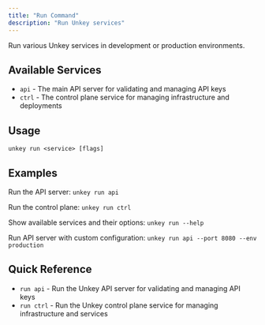 ```yaml
---
title: "Run Command"
description: "Run Unkey services"
---
```

Run various Unkey services in development or production environments.

## Available Services

- `api` - The main API server for validating and managing API keys
- `ctrl` - The control plane service for managing infrastructure and deployments

## Usage

`unkey run <service> [flags]`

## Examples

Run the API server:
`unkey run api`

Run the control plane:
`unkey run ctrl`

Show available services and their options:
`unkey run --help`

Run API server with custom configuration:
`unkey run api --port 8080 --env production`

## Quick Reference
- `run api` - Run the Unkey API server for validating and managing API keys
- `run ctrl` - Run the Unkey control plane service for managing infrastructure and services